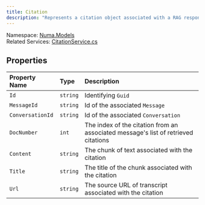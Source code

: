 ```yaml
---
title: Citation
description: "Represents a citation object associated with a RAG response."
---
```


Namespace: [Numa.Models](numamodels)<br />
Related Services: [CitationService.cs](../services/citationservice)

## Properties
| Property Name | Type | Description |
|:--------------|:------|:-------------|
|`Id`|`string`|Identifying `Guid`|
|`MessageId`|`string`|Id of the associated `Message`|
|`ConversationId`|`string`|Id of the associated `Conversation`|
|`DocNumber`|`int`|The index of the citation from an associated message's list of retrieved citations|
|`Content`|`string`|The chunk of text associated with the citation|
|`Title`|`string`|The title of the chunk associated with the citation|
|`Url`|`string`|The source URL of transcript associated with the citation|